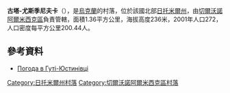 {{coord|50|20|23|N|28|18|5|E|scale:10000|display=title}}

'''古塔-尤斯季尼夫卡'''（{{lang-uk|Гута-Юстинівка}}），是[[烏克蘭|烏克蘭]]的村落，位於該國北部[[日托米爾州|日托米爾州]]，由[[切爾沃諾阿爾米西克區|切爾沃諾阿爾米西克區]]負責管轄，面積1.36平方公里，海拔高度236米，2001年人口272，人口密度每平方公里200.44人。

==參考資料==
* [http://weather.in.ua/ua/zhitomirskaja/6278 Погода в Гуті-Юстинівці] {{Wayback|url=http://weather.in.ua/ua/zhitomirskaja/6278 |date=20150712172355 }}

{{DEFAULTSORT:Гута-Юстинівка}}
[[Category:日托米爾州村落|Category:日托米爾州村落]]
[[Category:切爾沃諾阿爾米西克區村落|Category:切爾沃諾阿爾米西克區村落]]


{{Zhytomyr-geo-stub}}